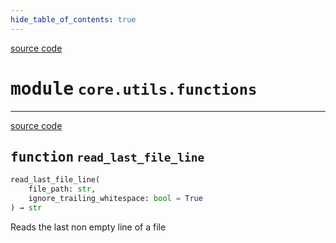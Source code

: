```yaml
---
hide_table_of_contents: true
---
```


<!-- markdownlint-disable -->

<a href="https://github.com/tum-esm/pyra/tree/main/packages/core/utils/functions.py#L0" className="SourceCodeLinkBadge">source code</a>

# <kbd>module</kbd> `core.utils.functions`





---

<a href="https://github.com/tum-esm/pyra/tree/main/packages/core/utils/functions.py#L4" className="SourceCodeLinkBadge">source code</a>

## <kbd>function</kbd> `read_last_file_line`

```python
read_last_file_line(
    file_path: str,
    ignore_trailing_whitespace: bool = True
) → str
```

Reads the last non empty line of a file 


